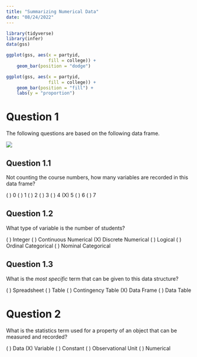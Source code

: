 ```yaml
---
title: "Summarizing Numerical Data"
date: "08/24/2022"
---
```


```r
library(tidyverse)
library(infer)
data(gss)

ggplot(gss, aes(x = partyid, 
                fill = college)) +
    geom_bar(position = "dodge")

ggplot(gss, aes(x = partyid, 
                fill = college)) +
    geom_bar(position = "fill") +
    labs(y = "proportion")
```


# Question 1

The following questions are based on the following data frame.

![](images/reading-question-1.png)

## Question 1.1

Not counting the course numbers, how many variables are recorded in this data frame?

( ) 0
( ) 1
( ) 2
( ) 3
( ) 4
(X) 5
( ) 6
( ) 7


## Question 1.2

What type of variable is the number of students?

( ) Integer
( ) Continuous Numerical
(X) Discrete Numerical
( ) Logical
( ) Ordinal Categorical
( ) Nominal Categorical


## Question 1.3

What is the *most specific* term that can be given to this data structure?

( ) Spreadsheet
( ) Table
( ) Contingency Table
(X) Data Frame
( ) Data Table


# Question 2

What is the statistics term used for a property of an object that can be measured and recorded?

( ) Data
(X) Variable
( ) Constant
( ) Observational Unit
( ) Numerical

